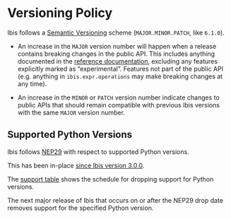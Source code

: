 # Versioning Policy

Ibis follows a [Semantic Versioning](https://semver.org/) scheme
(`MAJOR.MINOR.PATCH`, like `6.1.0`).

- An increase in the `MAJOR` version number will happen when a release contains
  breaking changes in the public API. This includes anything documented in the
  [reference documentation](../reference), excluding any
  features explicitly marked as "experimental". Features not part of the public
  API (e.g. anything in `ibis.expr.operations` may make breaking changes at any
  time).

- An increase in the `MINOR` or `PATCH` version number indicate changes to
  public APIs that should remain compatible with previous Ibis versions with
  the same `MAJOR` version number.

## Supported Python Versions

Ibis follows [NEP29](https://numpy.org/neps/nep-0029-deprecation_policy.html)
with respect to supported Python versions.

This has been in-place [since Ibis version 3.0.0](https://github.com/ibis-project/ibis/blob/5015677d78909473014a61725d371b4bf772cdff/docs/blog/Ibis-version-3.0.0-release.md?plain=1#L83).

The [support
table](https://numpy.org/neps/nep-0029-deprecation_policy.html#support-table)
shows the schedule for dropping support for Python versions.

The next major release of Ibis that occurs on or after the NEP29 drop date
removes support for the specified Python version.
